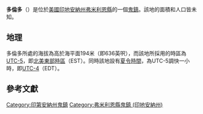 {{noteTA
|G1=USState
|G2=地名
|G3=Unit
}}
{{Infobox settlement
|official_name            = 多倫多
|native_name = Toronto
|settlement_type          = [[鬼鎮|鬼鎮]]
|image_skyline            = 
|imagesize                = 
|image_map                = 
|mapsize                  = 
|pushpin_map              = USA Indiana
|pushpin_label            = 多倫多
|pushpin_label_position   = top
|pushpin_map_caption      = 多倫多在印地安納州的位置
|subdivision_type         = [[世界政區索引|國家]]
|subdivision_type1        = [[美国州份|州份]]
|subdivision_type2        = [[印地安納州行政区划|縣]]
|subdivision_name         = [[美国|美国]]
|subdivision_name1        = [[印地安納州|印地安納州]]
|subdivision_name2        = [[弗米利恩縣_(印地安納州)|弗米利恩縣]]
|elevation_ft             = 636
|elevation_m              = 194
|area_total_km2           = 
|area_total_sq_mi         = 
|area_land_km2            = 
|area_land_sq_mi          = 
|area_water_km2           = 
|area_water_sq_mi         = 
|population_as_of         = 2010
|population_footnotes     = 
|population_total         = 
|population_metro         = 
|population_density_km2   = auto
|population_density_sq_mi = auto
|timezone                 = [[北美东部时区|北美东部时区]]
|utc_offset               = -5
|coordinates              = {{coord|39|46|54|N|87|29|44|W|display=inline,title}}
| coor_pinpoint           = 
| coordinates_footnotes   = 
|timezone_DST             = EDT
|utc_offset_DST           = -4
|postal_code_type         = [[美國郵區編號|郵區編號]]
|postal_code              = 47847
|area_code                = {{link-en|电话区号765|Area code 765|765}}
|blank_name = [[地名信息系统|GNIS ID]]
|blank_info = 452163<ref name="GNIS">{{cite gnis|452163|Toronto}}</ref>
}}
'''多倫多'''（{{lang-en|Toronto}}）是位於[[美國|美國]][[印地安納州|印地安納州]][[弗米利恩縣_(印地安納州)|弗米利恩縣]]的一個[[鬼鎮|鬼鎮]]。該地的面積和人口皆未知。

== 地理 ==
多倫多所處的海拔為高於海平面194米（即636英呎），而該地所採用的時區為[[UTC-5|UTC-5]]，即[[北美東部時區|北美東部時區]]（EST）。同時該地設有[[夏令時間|夏令時間]]，為UTC-5調快一小時，即[[UTC-4|UTC-4]]（EDT）。

== 參考文獻 ==
{{reflist}}

{{弗米利恩縣 (印地安納州)}}

{{DEFAULTSORT:Toronto}}
[[Category:印第安納州鬼鎮|Category:印第安納州鬼鎮]]
[[Category:弗米利恩縣鬼鎮_(印地安納州)|Category:弗米利恩縣鬼鎮 (印地安納州)]]

{{Indiana-geo-stub}}